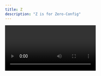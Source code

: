 ```yaml
---
title: Z
description: "Z is for Zero-Config"
---
```


<Video id="zhr-9USss5E" />

With the Netlify CLI, you can run the entire Netlify platform right from your terminal. Zero configuration for all of your favorite frameworks. Build, test, deploy, and share with teammates, all directly from the command line.
